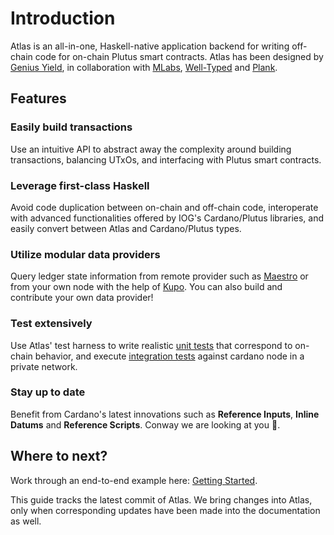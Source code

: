 
# Introduction

Atlas is an all-in-one, Haskell-native application backend for writing off-chain code for on-chain Plutus smart contracts. Atlas has been designed by [Genius Yield](https://www.geniusyield.co/?lng=en), in collaboration with [MLabs](https://mlabs.city/), [Well-Typed](https://well-typed.com/) and [Plank](https://www.joinplank.com/).

## Features

### Easily build transactions
Use an intuitive API to abstract away the complexity around building transactions, balancing UTxOs, and interfacing with Plutus smart contracts.

### Leverage first-class Haskell
Avoid code duplication between on-chain and off-chain code, interoperate with advanced functionalities offered by IOG's Cardano/Plutus libraries, and easily convert between Atlas and Cardano/Plutus types.

### Utilize modular data providers
Query ledger state information from remote provider such as [Maestro](https://www.gomaestro.org/dapp-platform) or from your own node with the help of [Kupo](https://cardanosolutions.github.io/kupo/). You can also build and contribute your own data provider!

### Test extensively
Use Atlas' test harness to write realistic [unit tests](./getting-started/unit-tests) that correspond to on-chain behavior, and execute [integration tests](./getting-started/integration-tests) against cardano node in a private network.

### Stay up to date
Benefit from Cardano's latest innovations such as **Reference Inputs**, **Inline Datums** and **Reference Scripts**. Conway we are looking at you 👀.

## Where to next?
Work through an end-to-end example here: [Getting Started](./getting-started).

<Callout>

  This guide tracks the latest commit of Atlas. We bring changes into Atlas, only when corresponding updates have been made into the documentation as well.

</Callout>
